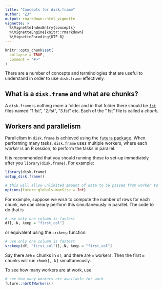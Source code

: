 ```yaml
---
title: "Concepts for disk.frame"
author: "ZJ"
output: rmarkdown::html_vignette
vignette: >
  %\VignetteIndexEntry{concepts}
  %\VignetteEngine{knitr::rmarkdown}
  %\VignetteEncoding{UTF-8}
---
```


```r
knitr::opts_chunk$set(
  collapse = TRUE,
  comment = "#>"
)
```

There are a number of concepts and terminologies that are useful to understand in order to use `disk.frame` effectively.

## What is a `disk.frame` and what are chunks?
A `disk.frame` is nothing more a folder and in that folder there should be [`fst`](https://www.fstpackage.org/) files named "1.fst", "2.fst", "3.fst" etc. Each of the ".fst" file is called a _chunk_.

## Workers and parallelism
Parallelism in `disk.frame` is achieved using the [`future` package](https://cran.r-project.org/package=future). When performing many tasks, `disk.frame` uses multiple workers, where each _worker_ is an R session, to perform the tasks in parallel. 

It is recommended that you should running these to set-up immediately after you `library(disk.frame)`. For example:

```r
library(disk.frame)
setup_disk.frame()

# this will allow unlimited amount of data to be passed from worker to worker
options(future.globals.maxSize = Inf)
```

For example, suppose we wish to compute the number of rows for each chunk, we can clearly perform this simultaneously in parallel. The code to do that is

```r
# use only one column is fastest
df[,.N, keep = "first_col"]
```

or equivalent using the `srckeep` function

```r
# use only one column is fastest
srckeep(df, "first_col")[,.N, keep = "first_col"]
```

Say there are `n` chunks in `df`, and there are `m` workers. Then the first `m` chunks will run `chunk[,.N]` simultaneously.

To see how many workers are at work, use
```r
# see how many workers are available for work
future::nbrOfWorkers()
```


